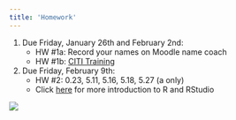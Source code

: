```yaml
---
title: 'Homework'
---
```


1.  Due Friday, January 26th and February 2nd:
    -   HW #1a: Record your names on Moodle name coach
    -   HW #1b: [CITI Training](pdfs/HW 1b_CITI Training.pdf)
2.  Due Friday, February 9th:
    -   HW #2: 0.23, 5.11, 5.16, 5.18, 5.27 (a only)
    -   Click [here](pdf/intro_to_r.html) for more introduction to R and RStudio
<!-- 3.  Due Friday, September 24th: --> 
<!--     -   HW #3: 5.32 , 5.38, 5.54, 5.59, 5.60, 5.70 --> 
<!-- 4.  Due Friday, October 1st: --> 
<!--     -   HW #4: 5.36, 5.43, 5.46, 5.61 --> 
<!-- 5.  Due Friday, October 15th: --> 
<!--     -   HW #5: 6.12, 6.13, 6.15, 6.16, 6.31 (a-b only) --> 
<!-- 6.  Due Friday, November 5th: --> 
<!--     -   HW #6: 6.1, 6.5, 6.26, 6.36, 6.37 --> 
<!-- 7.  Due Friday, November 12th: --> 
<!--     -   HW #7: 7.5, 7.7, 7.8, 7.11, 7.12, find a peer-reviewed journal article that uses ANOVA and upload with your HW. --> 
<!-- 8.  Due Friday, November 19th: --> 
<!--     -   HW #8: 7.20, 7.21, 7.22, 7.34, 7.38 --> 
<!-- 9.  Due Friday, December 3rd: --> 
<!--     -   HW #9: 8.1, 8.3, 8.6, 8.12, 8.14 -->

![](https://c.tenor.com/xATuBt2dRhwAAAAM/kitten-cat.gif)
